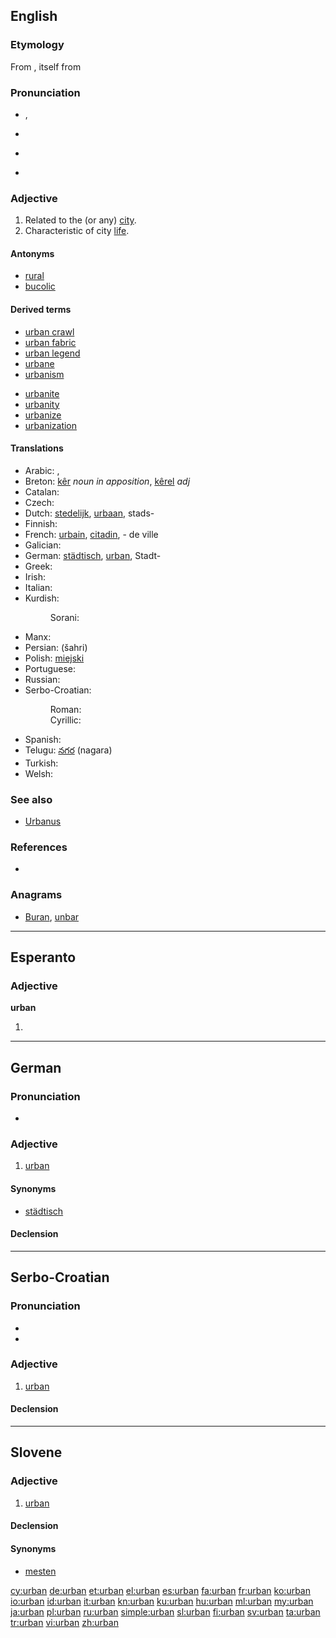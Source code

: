 {{also|Urban}}
==English==

===Etymology===
From {{etyl|la}} {{term|urbanus|lang=la}}, itself from {{term|urbs||city|lang=la}}

===Pronunciation===
* {{a|UK}} {{IPA|/ˈɜːbən/}}, {{X-SAMPA|/"3:rb@n/}}
* {{rhymes|ɜː(ɹ)bən}}
* {{a|US}} {{IPA|/ˈɝbən/}}
* {{hyphenation|ur|ban}}

===Adjective===
{{en-adj}}

# Related to the (or any) [[city]].
# Characteristic of city [[life]].

====Antonyms====
* [[rural]]
* [[bucolic]]

====Derived terms====
{{top2}}
* [[urban crawl]]
* [[urban fabric]]
* [[urban legend]]
* [[urbane]]
* [[urbanism]]
{{mid2}}
* [[urbanite]]
* [[urbanity]]
* [[urbanize]]
* [[urbanization]]
{{bottom}}

====Translations====
{{trans-top|of the city; characteristic of city life}}
* Arabic: {{Arab|[[حضري]]}}, {{Arab|[[متمدن]]}}
* Breton: [[kêr]] ''noun in apposition'', [[kêrel]] ''adj''
* Catalan: {{t-|ca|urbà}}
* Czech: {{t+|cs|městský}}
* Dutch: [[stedelijk]], [[urbaan]], stads-
* Finnish: {{t+|fi|urbaani}}
* French: [[urbain]], [[citadin]], - de ville
* Galician: {{t-|gl|urbano}}
* German: [[städtisch]], [[urban#German|urban]], Stadt-
* Greek: {{t+|el|αστικός|m|tr=astikós|sc=Grek}}
* Irish: {{t-|ga|uirbeach}}
* Italian: {{t-|it|urbano|m}}
* Kurdish:
*: Sorani: {{ku-Arab|[[شارستانی]]}}
{{trans-mid}}
* Manx: {{t-|gv|ard-valjagh}}
* Persian: {{fa-Arab|[[شهری]]}} (šahri)
* Polish: [[miejski]]
* Portuguese: {{t+|pt|urbano}}
* Russian: {{t+|ru|городской|m}}
* Serbo-Croatian:
*: Roman: {{t-|sh|gradski}}
*: Cyrillic: {{t-|sh|градски|sc=Cyrl}}
* Spanish: {{t+|es|urbano}}
* Telugu: [[నగర]] (nagara)
* Turkish: {{t+|tr|kentsel}}
* Welsh: {{t+|cy|trefol}}
{{trans-bottom}}

===See also===
* [[Urbanus]]

===References===
* {{R:Websters}}

===Anagrams===
* [[Buran#English|Buran]], [[unbar#English|unbar]]

----

==Esperanto==

===Adjective===
'''urban'''

# {{eo-form of|urb|an}}

----

==German==

===Pronunciation===
* {{IPA|/ʊʁˈbaːn/|[ʊɐ̯ˈbaːn]|lang=de}}

===Adjective===
{{de-adj|urbaner|urbansten}}

# [[urban#English|urban]]

====Synonyms====
* [[städtisch]]

====Declension====
{{de-decl-adj|urban|urbaner|urbanst}}

----

==Serbo-Croatian==

===Pronunciation===
* {{IPA|/ûrbaːn/|lang=sh}}
* {{hyphenation|ur|ban}}

===Adjective===
{{sh-adj|head=ȕrbān|def=urbani|def_a=ȕrbānī|r|урбан|у̏рба̄н}}

# [[#English|urban]]

====Declension====
{{sh-adj-defindef|urban|o}}

----

==Slovene==

===Adjective===
{{sl-adj|-}}

# [[urban#English|urban]]

====Declension====
{{sl-decl-adj|urban}}

====Synonyms====
* [[mesten]]

[[cy:urban]]
[[de:urban]]
[[et:urban]]
[[el:urban]]
[[es:urban]]
[[fa:urban]]
[[fr:urban]]
[[ko:urban]]
[[io:urban]]
[[id:urban]]
[[it:urban]]
[[kn:urban]]
[[ku:urban]]
[[hu:urban]]
[[ml:urban]]
[[my:urban]]
[[ja:urban]]
[[pl:urban]]
[[ru:urban]]
[[simple:urban]]
[[sl:urban]]
[[fi:urban]]
[[sv:urban]]
[[ta:urban]]
[[tr:urban]]
[[vi:urban]]
[[zh:urban]]